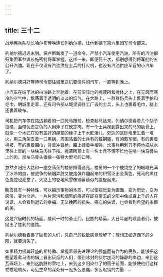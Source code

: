 ```yaml
---
---
---
```

title: 三十二
---



战地宪兵队队长哈尔布传唤连长列纳尔德，让他到德军第六集团军司令部来。

列纳尔德迟迟未到。保卢斯新发了一道命令，严禁小汽车使用汽油。所有的汽油都归集团军参谋长施密特将军掌握。这样一来，即便死十次，都别想得到将军批的五公升汽油。现在不仅没有汽油供应士兵的打火机，也没有汽油供应军官的小汽车了。

列纳尔德只好等待司令部往城里送机要信件的汽车，一直等到晚上。

小汽车在结了冰的柏油路上奔驰着。在前沿阵地的掩蔽所和掩体之上，在无风而寒冷的空气中，飘荡着半透明的淡淡的烟气。在大路上，一群群伤兵头上裹着手帕和毛巾，朝城里走着，还有司令部从城里调往工厂去的士兵，头上也裹着毛巾，腿上还裹着破布。

司机把汽车停在路边躺着的一匹死马跟前，检查起马达来。列纳尔德看着几个胡子拉碴、面带忧虑之色的人用斧子在砍冻肉。有一个士兵爬到露出来的马的肋骨上，就像一个木匠在没有盖好的屋顶的椽子上干木匠活儿。旁边的瓦砾堆里生着一堆火，用三角架支着一口黑锅，周围站着的士兵有的戴钢盔，有的戴军帽，有的裹着棉被，有的裹着围巾，背着冲锋枪，腰上挂着手榴弹。炊事兵用刺刀不停地把从水里往上冒的一块块马肉往下按。掩蔽所顶上有一名士兵不慌不忙地在啃一块马骨头上的肉，那块马骨头很像一张特大型号的口琴。

忽然夕阳把大路和一座空荡荡的楼房照得通亮。楼房的一个个被烧空了的眼眶充满了冰冷的血，被战争的硝烟弄脏又被炮弹炸翻起来的积雪泛出金黄色，死马的黑红色腹腔也亮堂了，大路上的卷地风雪像铜蒺藜似的盘旋起来。

晚霞具有一种特性，可以揭示事物的本质，可以使视觉变为画面，变为历史，变为感情，变为命运。一片片泥污和烟熏的痕迹在即将离去的夕阳中像成百上千的人在说话，人会看到逝去的幸福、无法挽回的损失、痛心的失误，也会看到希望的永恒的美。

这是穴居时代的场面。威风一时的勇士们，民族的精英，大日耳曼的建造者们，被抛出了胜利的道路。

列纳尔德看着裹了破布的人们，凭自己的锐敏感觉理解了：理想正如这西下的夕阳，就要消失了。

如果精力极其旺盛的希特勒、掌握着最先进理论的强盛而有作为的民族，能够把这些望着煮马肉的锅上冒出灰烟的人们，带到冰封的伏尔加河的静静的岸边，来到这瓦砾场上，来到这肮脏的雪地上，来到这夕阳染红了的窗子前面，能够使他们这样乖乖地顺从，可见生命的深处有一股多么愚蠢，多么迟钝的力量……
